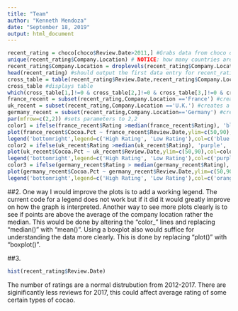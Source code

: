 ```yaml
---
title: "Team"
author: "Kenneth Mendoza"
date: "September 18, 2019"
output: html_document
---
```

```r
recent_rating = choco[choco$Review.Date>2011,] #Grabs data from choco only if the review date is greater than 2011
unique(recent_rating$Company.Location) # NOTICE: how many countries are listed but how many levels are there? 54 countries, 61 levels
recent_rating$Company.Location = droplevels(recent_rating$Company.Location) #drops the extra, unused levels from the data
head(recent_rating) #should output the first data entry for recent_rating
cross_table = table(recent_rating$Review.Date,recent_rating$Company.Location) #creates a table with columns: REview date and Company Location
cross_table #displays table
which(cross_table[1,]!=0 & cross_table[2,]!=0 & cross_table[3,]!=0 & cross_table[4,]!=0 & cross_table[5,]!=0) #Displays company locations with a cacao review for every year since 2012
france_recent = subset(recent_rating,Company.Location =='France') #creates a subset table, where company location is only in France
uk_recent = subset(recent_rating,Company.Location =='U.K.') #creates a subset table, where company location is only in U.K
germany_recent = subset(recent_rating,Company.Location=='Germany') #creates a subset table, where company location is only in Germany
par(mfrow=c(2,2)) #sets parameters to 2,2
color1 = ifelse(france_recent$Rating >median(france_recent$Rating), 'blue', 'green') #if the yearly rating is above the median rating, color returns as blue. Else, the color returns as green.
plot(france_recent$Cocoa.Pct ~ france_recent$Review.Date,ylim=c(50,90),col=color1,pch=18,cex=1.5,xlab="Review Date", ylab= "Cocoa Percentage", main= "France") #plots the cocoa percent and review date for France. Using the above code "color1" as the colors of the points.
legend('bottomright',legend=c('High Rating', 'Low Rating'),col=c('blue','green'),pch=18) #error, new.plot not called, should output a legend at the bottom right. Output would explain colors of points.
color2 = ifelse(uk_recent$Rating >median(uk_recent$Rating), 'purple', 'red')#if the yearly rating is above the median rating, color returns as purple. Else, the color returns as red.
plot(uk_recent$Cocoa.Pct ~ uk_recent$Review.Date,ylim=c(50,90),col=color2,pch=18,cex=1.5, xlab="Review Date", ylab= "Cocoa Percentage", main= "UK")#plots the cocoa percent and review date for UK. Using the above code "color2" as the colors of the points.
legend('bottomright',legend=c('High Rating', 'Low Rating'),col=c('purple','red'),pch=18) #error, new.plot not called, should output a legend at the bottom right. Output would explain colors of points.
color3 = ifelse(germany_recent$Rating > median(germany_recent$Rating), 'orange', 'yellow') #if the yearly rating is above the median rating, color returns as orange. Else, the color returns as yellow.
plot(germany_recent$Cocoa.Pct ~ germany_recent$Review.Date,ylim=c(50,90),col=color3,pch=18,cex=1.5,xlab="Review Date", ylab= "Cocoa Percentage", main= "Germany") #plots the cocoa percent and review date for Germany. Using the above code "color3" as the colors of the points
legend('bottomright',legend=c('High Rating', 'Low Rating'),col=c('orange','yellow'),pch=18) #error, new.plot not called, should output a legend at the bottom right. Output would explain colors of points.
```
##2.
One way I would improve the plots is to add a working legend. The current code for a legend does not work but if it did it would greatly improve on how the graph is interpreted. Another way to see more plots clearly is to see if points are above the average of the company location rather the median. This would be done by altering the "color_" lines and replacing "median()" with "mean()". Using a boxplot also would suffice for understanding the data more clearly. This is done by replacing "plot()" with "boxplot()".

##3.
```r
hist(recent_rating$Review.Date)
```
The number of ratings are a normal distrubution from 2012-2017. There are siginificantly less reviews for 2017, this could affect average rating of some certain types of cocao.